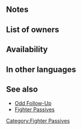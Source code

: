 {{Passive
|name=Even Follow-Up
|type=B
|exclusive=0
|canUseMove=Armored
|canUseWeapon={{WeaponList|All}}
|If it is an even-numbered turn and unit's HP=100%, unit makes a guaranteed follow-up attack and foe cannot make a follow-up attack.
|timingID=1
|abilityID=48
|limit1ID=4
|limit2ID=3
|randomTimestamp=2021-01-17T07:00:00Z
|properties=random_owner
|1name=Even Follow-Up 1
|1tagid=SID_追撃隊形・偶数1
|1effect=If it is an even-numbered turn and unit's HP = 100%, unit makes a guaranteed follow-up attack and foe cannot make a follow-up attack.
|1required=-
|1cost=60
|1promotionRarity=4
|1promotionTier=1
|intID1=2352
|sort1=10500
|value1=2
|randomMinLv1=21
|randomMaxLv1=30
|2name=Even Follow-Up 2
|2tagid=SID_追撃隊形・偶数2
|2effect=If it is an even-numbered turn and unit's HP ≥ 50%, unit makes a guaranteed follow-up attack and foe cannot make a follow-up attack.
|2required=Even Follow-Up 1
|2cost=120
|2promotionRarity=5
|2promotionTier=1
|intID2=2353
|sort2=10501
|value2=4
|randomMinLv2=26
|randomMaxLv2=35
|3name=Even Follow-Up 3
|3tagid=SID_追撃隊形・偶数3
|3effect=If it is an even-numbered turn, unit makes a guaranteed follow-up attack and foe cannot make a follow-up attack.
|3required=Even Follow-Up 2
|3cost=240
|intID3=2354
|sort3=10502
|value3=6
|randomMinLv3=31
}}
==Notes==
{{Main|Skill interaction}}{{Guaranteed follow-up interaction}}{{Prevent follow-up}}{{InteractionFollowUp}}
==List of owners==
{{Skill Hero List}}
==Availability==
{{PassiveFocusList}}
{{PassiveDistributionList}}
{{PassiveCombatManualList}}
==In other languages==
{{OtherLanguages
|japanese=追撃隊形・偶数
|japaneseNotes=''pursuit formation, even number''
|german=Gerade Folge
|spanishEU=At. doble par
|spanishLA=At. doble par
|french=Double pair
|italian=Att. doppio pari
|chineseTW=追擊隊形・偶數
|portuguese=Atq. duplo par
}}

==See also==
{{See also skills|cond=Description LIKE '%even-numbered turn%'|columns=3}}
* [[Odd Follow-Up]]
* [[Fighter Passives]]
{{Passives Navbox|B}}
[[Category:Fighter Passives]]